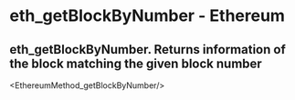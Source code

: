 # eth_getBlockByNumber - Ethereum

## eth_getBlockByNumber. Returns information of the block matching the given block number


<EthereumMethod_getBlockByNumber/>
